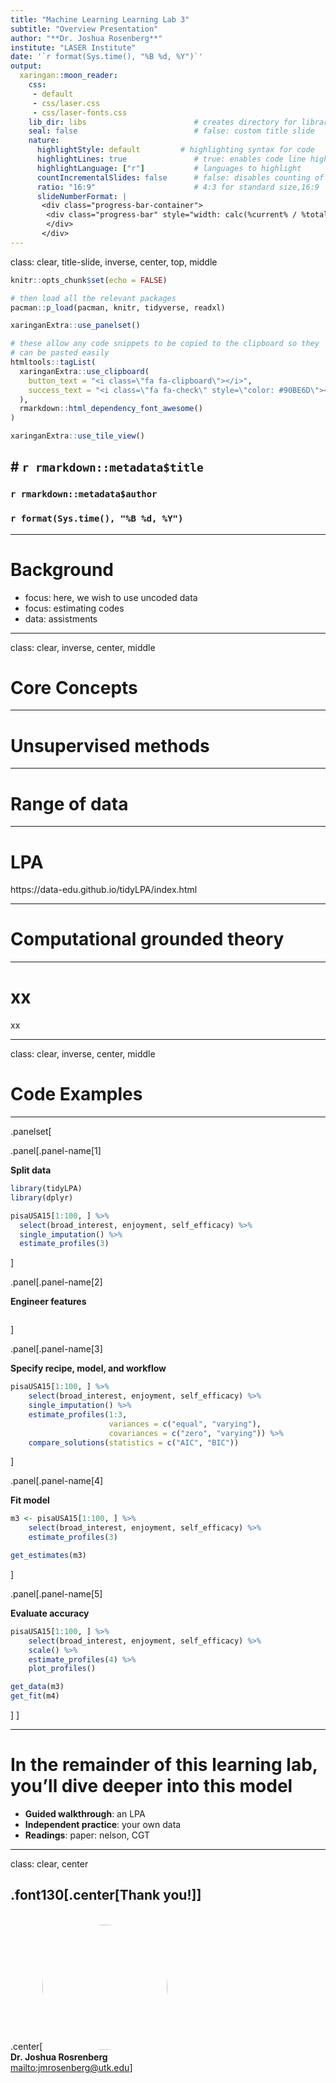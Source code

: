 ```yaml
---
title: "Machine Learning Learning Lab 3"
subtitle: "Overview Presentation"
author: "**Dr. Joshua Rosenberg**"
institute: "LASER Institute"
date: '`r format(Sys.time(), "%B %d, %Y")`'
output:
  xaringan::moon_reader:
    css:
     - default
     - css/laser.css
     - css/laser-fonts.css
    lib_dir: libs                        # creates directory for libraries
    seal: false                          # false: custom title slide
    nature:
      highlightStyle: default         # highlighting syntax for code
      highlightLines: true               # true: enables code line highlighting 
      highlightLanguage: ["r"]           # languages to highlight
      countIncrementalSlides: false      # false: disables counting of incremental slides
      ratio: "16:9"                      # 4:3 for standard size,16:9
      slideNumberFormat: |
       <div class="progress-bar-container">
        <div class="progress-bar" style="width: calc(%current% / %total% * 100%);">
        </div>
       </div>
---
```

class: clear, title-slide, inverse, center, top, middle

```r
knitr::opts_chunk$set(echo = FALSE)
```

```r
# then load all the relevant packages
pacman::p_load(pacman, knitr, tidyverse, readxl)
```

```r
xaringanExtra::use_panelset()
```

```r
# these allow any code snippets to be copied to the clipboard so they 
# can be pasted easily
htmltools::tagList(
  xaringanExtra::use_clipboard(
    button_text = "<i class=\"fa fa-clipboard\"></i>",
    success_text = "<i class=\"fa fa-check\" style=\"color: #90BE6D\"></i>",
  ),
  rmarkdown::html_dependency_font_awesome()
)
```
```r
xaringanExtra::use_tile_view()

```

# `r rmarkdown::metadata$title`
----
### `r rmarkdown::metadata$author`
### `r format(Sys.time(), "%B %d, %Y")`

---

# Background

- focus: here, we wish to use uncoded data
- focus: estimating codes
- data: assistments

---

class: clear, inverse, center, middle

# Core Concepts

---

# Unsupervised methods

---

# Range of data

---

# LPA

https://data-edu.github.io/tidyLPA/index.html

---

# Computational grounded theory

---

# xx

xx

---

class: clear, inverse, center, middle

# Code Examples

---

.panelset[

.panel[.panel-name[1]

**Split data**

```r
library(tidyLPA)
library(dplyr)

pisaUSA15[1:100, ] %>%
  select(broad_interest, enjoyment, self_efficacy) %>%
  single_imputation() %>%
  estimate_profiles(3)


```
]

.panel[.panel-name[2]

**Engineer features**

```r

```
]

.panel[.panel-name[3]

**Specify recipe, model, and workflow**
 
```r
pisaUSA15[1:100, ] %>%
    select(broad_interest, enjoyment, self_efficacy) %>%
    single_imputation() %>%
    estimate_profiles(1:3, 
                      variances = c("equal", "varying"),
                      covariances = c("zero", "varying")) %>%
    compare_solutions(statistics = c("AIC", "BIC"))

```
]

.panel[.panel-name[4]

**Fit model**

```r
m3 <- pisaUSA15[1:100, ] %>%
    select(broad_interest, enjoyment, self_efficacy) %>%
    estimate_profiles(3)

get_estimates(m3)
```
]

.panel[.panel-name[5]

**Evaluate accuracy**

```r
pisaUSA15[1:100, ] %>%
    select(broad_interest, enjoyment, self_efficacy) %>%
    scale() %>%
    estimate_profiles(4) %>%
    plot_profiles()

get_data(m3)
get_fit(m4)
```
]
]

---

# In the remainder of this learning lab, you'll dive deeper into this model

- **Guided walkthrough**: an LPA
- **Independent practice**: your own data
- **Readings**: paper: nelson, CGT

---

class: clear, center

## .font130[.center[**Thank you!**]]
<br/>
.center[<img style="border-radius: 80%;" src="img/jr-cycling" height="200px"/><br/>**Dr. Joshua Rosrenberg**<br/><mailto:jmrosenberg@utk.edu>]
